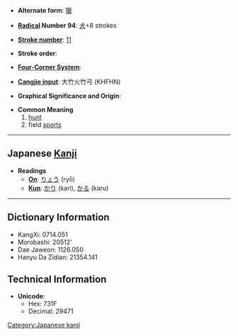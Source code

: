 * '''Alternate form''': [[獵]]

* '''[[Wiktionary:Chinese radical index| Radical]] Number 94''': [[Wiktionary:Chinese radical index 犬|犬]]+8 strokes

* '''[[Wiktionary:Chinese total strokes index|Stroke number]]''': [[Wiktionary:Chinese total strokes index 11|11]]

* '''Stroke order''': 

* '''[[Wiktionary:Chinese four corner index|Four-Corner System]]''': 

* '''[[Wiktionary:Chinese Cangjie index|Cangjie input]]''': 大竹火竹弓 (KHFHN)

* '''Graphical Significance and Origin''': 

* '''Common Meaning'''
*#[[hunt]]
*# field [[sport]]s

----

== Japanese [[Kanji]] ==

* '''Readings'''
** '''[[On]]''': [[りょう]] (ryō)
** '''[[Kun]]''': [[かり]] (kari), [[かる]] (karu)
  

----

== Dictionary Information ==

* KangXi: 0714.051
* Morobashi: 20512'
* Dae Jaweon: 1126.050
* Hanyu Da Zidian: 21354.141

== Technical Information ==

* '''Unicode''':
** Hex: 731F
** Decimal: 29471

[[Category:Japanese kanji]]